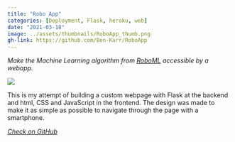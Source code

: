 ```yaml
---
title: "Robo App"
categories: [Deployment, Flask, heroku, web]
date: "2021-03-18"
image: ../assets/thumbnails/RoboApp_thumb.png
gh-link: https://github.com/Ben-Karr/RoboApp
---
```

::::: {.content-frame}
_Make the Machine Learning algorithm from [RoboML](./robo_ml.html) accessible by a webapp._

[![](../assets/RoboApp_example.png)](http://robocircuit.herokuapp.com)

This is my attempt of building a custom webpage with Flask at the backend and html, CSS and JavaScript in the frontend. The design was made to make it as simple as possible to navigate through the page with a smartphone.

:::::

<div class="gh-footer">
<i class="bi bi-github">
<a href="{{< meta gh-link >}}" class="gh-link">
Check on GitHub
</a>
</i>
</div>